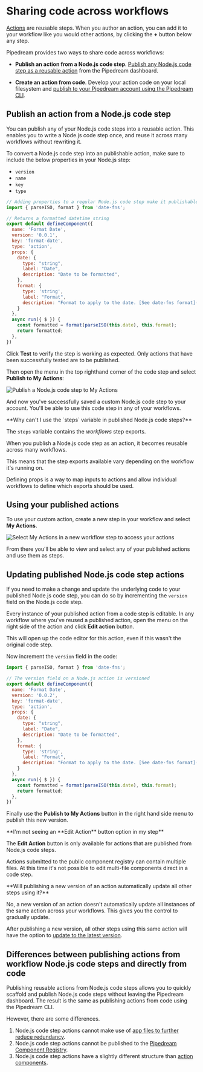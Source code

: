 
# Sharing code across workflows

[Actions](/contributing/components/#actions) are reusable steps. When you author an action, you can add it to your workflow like you would other actions, by clicking the **+** button below any step.

Pipedream provides two ways to share code across workflows:

- **Publish an action from a Node.js code step**. [Publish any Node.js code step as a reusable action](/workflows/building-workflows/code/nodejs/sharing-code/#publish-an-action-from-a-nodejs-code-step) from the Pipedream dashboard.

- **Create an action from code**. Develop your action code on your local filesystem and [publish to your Pipedream account using the Pipedream CLI](/contributing/components/actions-quickstart/).

## Publish an action from a Node.js code step

<VideoPlayer src="https://www.youtube.com/embed/s7SWG1gikbw" title="Reusing code steps as actions" />

You can publish any of your Node.js code steps into a reusable action. This enables you to write a Node.js code step once, and reuse it across many workflows without rewriting it.

To convert a Node.js code step into an publishable action, make sure to include the below properties in your Node.js step:
- `version`
- `name`
- `key`
- `type`

```javascript {6-9}
// Adding properties to a regular Node.js code step make it publishable
import { parseISO, format } from 'date-fns';

// Returns a formatted datetime string
export default defineComponent({
  name: 'Format Date',
  version: '0.0.1',
  key: 'format-date',
  type: 'action',
  props: {
    date: {
      type: "string",
      label: "Date",
      description: "Date to be formatted",
    },
    format: {
      type: 'string',
      label: "Format",
      description: "Format to apply to the date. [See date-fns format](https://date-fns.org/v2.29.3/docs/format) as a reference."
    }
  },
  async run({ $ }) {
    const formatted = format(parseISO(this.date), this.format);
    return formatted;
  },
})

```

Click **Test** to verify the step is working as expected. Only actions that have been successfully tested are to be published.

Then open the menu in the top righthand corner of the code step and select **Publish to My Actions**:

![Publish a Node.js code step to My Actions](https://res.cloudinary.com/pipedreamin/image/upload/v1664805822/docs/components/CleanShot_2022-10-03_at_10.03.08_2x_lpbjjs.png)

And now you've successfully saved a custom Node.js code step to your account. You'll be able to use this code step in any of your workflows.

<Callout type="info">
**Why can't I use the `steps` variable in published Node.js code steps?**

The `steps` variable contains the _workflows_ step exports.

When you publish a Node.js code step as an action, it becomes reusable across many workflows.

This means that the step exports available vary depending on the workflow it's running on.

Defining props is a way to map inputs to actions and allow individual workflows to define which exports should be used.
</Callout>

## Using your published actions

To use your custom action, create a new step in your workflow and select **My Actions**.

![Select My Actions in a new workflow step to access your actions](https://res.cloudinary.com/pipedreamin/image/upload/v1664806138/docs/components/CleanShot_2022-10-03_at_10.08.42_2x_qt1ht3.png)

From there you'll be able to view and select any of your published actions and use them as steps.

## Updating published Node.js code step actions

If you need to make a change and update the underlying code to your published Node.js code step, you can do so by incrementing the `version` field on the Node.js code step.

Every instance of your published action from a code step is editable. In any workflow where you've reused a published action, open the menu on the right side of the action and click **Edit action** button.

This will open up the code editor for this action, even if this wasn't the original code step.

Now increment the `version` field in the code:

```javascript {6}
import { parseISO, format } from 'date-fns';

// The version field on a Node.js action is versioned
export default defineComponent({
  name: 'Format Date',
  version: '0.0.2',
  key: 'format-date',
  type: 'action',
  props: {
    date: {
      type: "string",
      label: "Date",
      description: "Date to be formatted",
    },
    format: {
      type: 'string',
      label: "Format",
      description: "Format to apply to the date. [See date-fns format](https://date-fns.org/v2.29.3/docs/format) as a reference."
    }
  },
  async run({ $ }) {
    const formatted = format(parseISO(this.date), this.format);
    return formatted;
  },
})
```

Finally use the **Publish to My Actions** button in the right hand side menu to publish this new version.

<Callout type="info">
**I'm not seeing an **Edit Action** button option in my step**

The **Edit Action** button is only available for actions that are published from Node.js code steps.

Actions submitted to the public component registry can contain multiple files. At this time it's not possible to edit multi-file components direct in a code step.
</Callout>

<Callout type="info">
**Will publishing a new version of an action automatically update all other steps using it?**

No, a new version of an action doesn't automatically update all instances of the same action across your workflows. This gives you the control to gradually update.
</Callout>

After publishing a new version, all other steps using this same action will have the option to [update to the latest version](/workflows/building-workflows/actions/#updating-actions-to-the-latest-version).

## Differences between publishing actions from workflow Node.js code steps and directly from code

Publishing reusable actions from Node.js code steps allows you to quickly scaffold and publish Node.js code steps without leaving the Pipedream dashboard. The result is the same as publishing actions from code using the Pipedream CLI.

However, there are some differences.

1. Node.js code step actions cannot make use of [app files to further reduce redundancy](/contributing/components/guidelines/#promoting-reusability).
2. Node.js code step actions cannot be published to the [Pipedream Component Registry](/contributing/).
3. Node.js code step actions have a slightly different structure than [action components](/contributing/components/api/#component-api).
